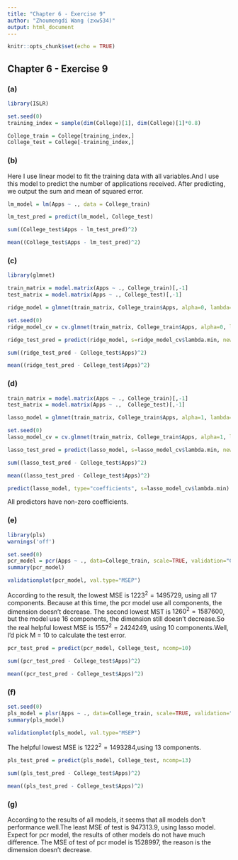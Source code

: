 ```yaml
---
title: "Chapter 6 - Exercise 9"
author: "Zhoumengdi Wang (zxw534)"
output: html_document
---
```


```r
knitr::opts_chunk$set(echo = TRUE)
```
## Chapter 6 - Exercise 9

### (a)
```r
library(ISLR)
```
```r
set.seed(0)
training_index = sample(dim(College)[1], dim(College)[1]*0.8)

College_train = College[training_index,]
College_test = College[-training_index,]
```

### (b)
Here I use linear model to fit the training data with all variables.And I use this model to predict the number of applications received.
After predicting, we output the sum and mean of squared error.
```r
lm_model = lm(Apps ~ ., data = College_train)

lm_test_pred = predict(lm_model, College_test)
```
```r
sum((College_test$Apps - lm_test_pred)^2)
```
```r
mean((College_test$Apps - lm_test_pred)^2)
```

### (c)
```r
library(glmnet)
```
```r
train_matrix = model.matrix(Apps ~ ., College_train)[,-1]
test_matrix = model.matrix(Apps ~ ., College_test)[,-1]

ridge_model = glmnet(train_matrix, College_train$Apps, alpha=0, lambda=10^seq(10, -2, length=100))

set.seed(0)
ridge_model_cv = cv.glmnet(train_matrix, College_train$Apps, alpha=0, lambda=10^seq(10, -2, length=100))

ridge_test_pred = predict(ridge_model, s=ridge_model_cv$lambda.min, newx=test_matrix)
```
```r
sum((ridge_test_pred - College_test$Apps)^2)
```
```r
mean((ridge_test_pred - College_test$Apps)^2)
```

### (d)
```r
train_matrix = model.matrix(Apps ~ ., College_train)[,-1]
test_matrix = model.matrix(Apps ~ .,  College_test)[,-1]

lasso_model = glmnet(train_matrix, College_train$Apps, alpha=1, lambda=10^seq(10, -2, length=100))

set.seed(0)
lasso_model_cv = cv.glmnet(train_matrix, College_train$Apps, alpha=1, lambda=10^seq(10, -2, length=100))

lasso_test_pred = predict(lasso_model, s=lasso_model_cv$lambda.min, newx=test_matrix)
```
```r
sum((lasso_test_pred - College_test$Apps)^2)
```
```r
mean((lasso_test_pred - College_test$Apps)^2)
```
```r
predict(lasso_model, type="coefficients", s=lasso_model_cv$lambda.min)
```
All predictors have non-zero coefficients.

### (e)
```r
library(pls)
warnings('off')
```
```r
set.seed(0)
pcr_model = pcr(Apps ~ ., data=College_train, scale=TRUE, validation="CV")
summary(pcr_model)
```
```r
validationplot(pcr_model, val.type="MSEP")
```

According to the result, the lowest MSE is $1223^{2} = 1495729$, using all 17 components. Because at this time, the pcr model use all components, the dimension doesn't decrease. The second lowest MST is $1260^{2} = 1587600$, but the model use 16 components, the dimension still doesn't decrease.So the real helpful lowest MSE is $1557^{2} = 2424249$, using 10 components.Well, I'd pick M = 10 to calculate the test error. 
```r
pcr_test_pred = predict(pcr_model, College_test, ncomp=10)
```
```r
sum((pcr_test_pred - College_test$Apps)^2)
```
```r
mean((pcr_test_pred - College_test$Apps)^2)
```

### (f)
```r
set.seed(0)
pls_model = plsr(Apps ~ ., data=College_train, scale=TRUE, validation="CV")
summary(pls_model)
```

```r
validationplot(pls_model, val.type="MSEP")
```


The helpful lowest MSE is $1222^{2} = 1493284$,using 13 components.
```r
pls_test_pred = predict(pls_model, College_test, ncomp=13)
```
```r
sum((pls_test_pred - College_test$Apps)^2)
```
```r
mean((pls_test_pred - College_test$Apps)^2)
```

### (g)
According to the results of all models, it seems that all models don't performance well.The least MSE of test is 947313.9, using lasso model. Expect for pcr model, the results of other models do not have much difference. The MSE of test of pcr model is 1528997, the reason is the dimension doesn't decrease. 




